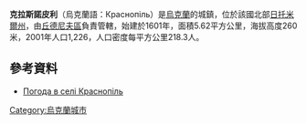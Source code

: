 {{coord|49|50|7|N|28|2|58|E|scale:30000|display=title}}

'''克拉斯諾皮利'''（烏克蘭語：Краснопіль）是[[烏克蘭|烏克蘭]]的城鎮，位於該國北部[[日托米爾州|日托米爾州]]，由[[丘德尼夫區|丘德尼夫區]]負責管轄，始建於1601年，面積5.62平方公里，海拔高度260米，2001年人口1,226，人口密度每平方公里218.3人。

==參考資料== 
* [http://weather.in.ua/ua/zhitomirskaja/12134 Погода в селі Краснопіль] {{Wayback|url=http://weather.in.ua/ua/zhitomirskaja/12134 |date=20111219161048 }}

{{Ukraine-geo-stub}}
[[Category:烏克蘭城市|Category:烏克蘭城市]]